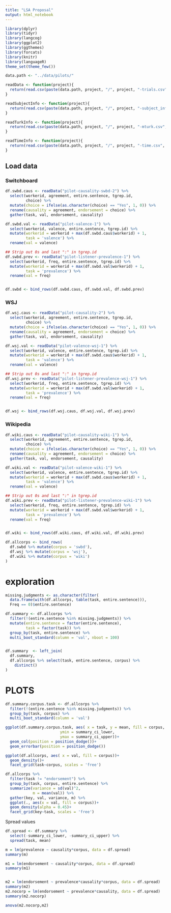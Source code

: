 ```yaml
---
title: "LSA Proposal"
output: html_notebook
---
```


```r
library(dplyr)
library(tidyr)
library(langcog)
library(ggplot2)
library(ggthemes)
library(forcats)
library(knitr)
library(languageR)
theme_set(theme_few())

data.path <- "../data/pilots/"

readData <- function(project){
  return(read.csv(paste(data.path, project, "/", project, "-trials.csv", sep = "")))
}

readSubjectInfo <- function(project){
  return(read.csv(paste(data.path, project, "/", project, "-subject_information.csv", sep = "")))
}

readTurkInfo <- function(project){
  return(read.csv(paste(data.path, project, "/", project, "-mturk.csv", sep = "")))
}

readTimeInfo <- function(project){
  return(read.csv(paste(data.path, project, "/", project, "-time.csv", sep = "")))
}
```


## Load data

### Switchboard

```r
df.swbd.caus <- readData("pilot-causality-swbd-2") %>%
  select(workerid, agreement, entire.sentence, tgrep.id,
         choice) %>%
  mutate(choice = ifelse(as.character(choice) == "Yes", 1, 0)) %>%
  rename(causality = agreement, endorsement = choice) %>%
  gather(task, val, endorsement, causality)

df.swbd.val <- readData("pilot-valence-1") %>%
  select(workerid, valence, entire.sentence, tgrep.id) %>%
  mutate(workerid = workerid + max(df.swbd.caus$workerid) + 1,
         task = 'valence') %>%
  rename(val = valence)

## Strip out 0s and last ":" in tgrep.id
df.swbd.prev <- readData("pilot-listener-prevalence-1") %>%
  select(workerid, freq, entire.sentence, tgrep.id) %>%
  mutate(workerid = workerid + max(df.swbd.val$workerid) + 1,
         task = 'prevalence') %>%
  rename(val = freq)


df.swbd <- bind_rows(df.swbd.caus, df.swbd.val, df.swbd.prev)
```
### WSJ

```r
df.wsj.caus <- readData("pilot-causality-2") %>%
  select(workerid, agreement, entire.sentence, tgrep.id,
         choice) %>%
  mutate(choice = ifelse(as.character(choice) == "Yes", 1, 0)) %>%
  rename(causality = agreement, endorsement = choice) %>%
  gather(task, val, endorsement, causality)

df.wsj.val <- readData("pilot-valence-wsj-1") %>%
  select(workerid, valence, entire.sentence, tgrep.id) %>%
  mutate(workerid = workerid + max(df.swbd.caus$workerid) + 1,
         task = 'valence') %>%
  rename(val = valence)

## Strip out 0s and last ":" in tgrep.id
df.wsj.prev <- readData("pilot-listener-prevalence-wsj-1") %>%
  select(workerid, freq, entire.sentence, tgrep.id) %>%
  mutate(workerid = workerid + max(df.swbd.val$workerid) + 1,
         task = 'prevalence') %>%
  rename(val = freq)


df.wsj <- bind_rows(df.wsj.caus, df.wsj.val, df.wsj.prev)
```

### Wikipedia

```r
df.wiki.caus <- readData("pilot-causality-wiki-1") %>%
  select(workerid, agreement, entire.sentence, tgrep.id,
         choice) %>%
  mutate(choice = ifelse(as.character(choice) == "Yes", 1, 0)) %>%
  rename(causality = agreement, endorsement = choice) %>%
  gather(task, val, endorsement, causality)

df.wiki.val <- readData("pilot-valence-wiki-1") %>%
  select(workerid, valence, entire.sentence, tgrep.id) %>%
  mutate(workerid = workerid + max(df.swbd.caus$workerid) + 1,
         task = 'valence') %>%
  rename(val = valence)

## Strip out 0s and last ":" in tgrep.id
df.wiki.prev <- readData("pilot-listener-prevalence-wiki-1") %>%
  select(workerid, freq, entire.sentence, tgrep.id) %>%
  mutate(workerid = workerid + max(df.swbd.val$workerid) + 1,
         task = 'prevalence') %>%
  rename(val = freq)


df.wiki <- bind_rows(df.wiki.caus, df.wiki.val, df.wiki.prev)
```


```r
df.allcorps <- bind_rows(
  df.swbd %>% mutate(corpus = 'swbd'),
  df.wsj %>% mutate(corpus = 'wsj'),
  df.wiki %>% mutate(corpus = 'wiki')
)
```


# exploration

```r
missing.judgments <- as.character(filter(
  data.frame(with(df.allcorps, table(task, entire.sentence))),
  Freq == 0)$entire.sentence)
```


```r
df.summary <- df.allcorps %>%
  filter(!(entire.sentence %in% missing.judgments)) %>%
  mutate(entire.sentence = factor(entire.sentence),
         task = factor(task)) %>%
  group_by(task, entire.sentence) %>%
  multi_boot_standard(column = 'val', nboot = 100)


df.summary  <- left_join(
  df.summary,
  df.allcorps %>% select(task, entire.sentence, corpus) %>%
    distinct()
)
```

# PLOTS

```r
df.summary.corpus.task <- df.allcorps %>%
  filter(!(entire.sentence %in% missing.judgments)) %>%
  group_by(task, corpus) %>%
  multi_boot_standard(column = 'val')

ggplot(df.summary.corpus.task, aes( x = task, y = mean, fill = corpus,
                        ymin = summary_ci_lower, 
                        ymax = summary_ci_upper))+
  geom_col(position = position_dodge())+
  geom_errorbar(position = position_dodge())
```


```r
ggplot(df.allcorps, aes( x = val, fill = corpus))+
  geom_density()+
  facet_grid(task~corpus, scales = 'free')
```

```r
df.allcorps %>%
  filter(task != "endorsement") %>%
  group_by(task, corpus, entire.sentence) %>%
  summarize(variance = sd(val)^2,
            m = mean(val)) %>%
  gather(key, val, variance, m) %>%
  ggplot(., aes(x = val, fill = corpus))+
  geom_density(alpha = 0.45)+
  facet_grid(key~task, scales = 'free')
```


Spread values

```r
df.spread <- df.summary %>%
  select(-summary_ci_lower, -summary_ci_upper) %>%
  spread(task, mean)

m = lm(prevalence ~ causality*corpus, data = df.spread)
summary(m)

m1 = lm(endorsement ~ causality*corpus, data = df.spread)
summary(m1)


m2 = lm(endorsement ~ prevalence*causality*corpus, data = df.spread)
summary(m2)
m2.nocorp = lm(endorsement ~ prevalence*causality, data = df.spread)
summary(m2.nocorp)

anova(m2.nocorp,m2)


```


